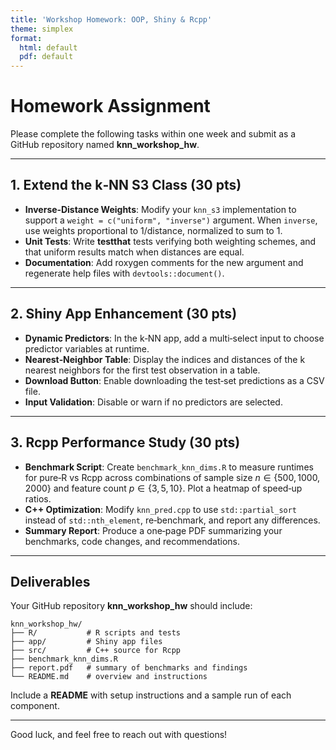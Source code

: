 ```yaml
---
title: 'Workshop Homework: OOP, Shiny & Rcpp'
theme: simplex
format: 
  html: default
  pdf: default
---
```


# Homework Assignment

Please complete the following tasks within one week and submit as a GitHub repository named **knn\_workshop\_hw**.

---

## 1. Extend the k‑NN S3 Class (30 pts)

* **Inverse‑Distance Weights**: Modify your `knn_s3` implementation to support a `weight = c("uniform", "inverse")` argument. When `inverse`, use weights proportional to 1/distance, normalized to sum to 1.
* **Unit Tests**: Write **testthat** tests verifying both weighting schemes, and that uniform results match when distances are equal.
* **Documentation**: Add roxygen comments for the new argument and regenerate help files with `devtools::document()`.

---

## 2. Shiny App Enhancement (30 pts)

* **Dynamic Predictors**: In the k‑NN app, add a multi‑select input to choose predictor variables at runtime.
* **Nearest‑Neighbor Table**: Display the indices and distances of the k nearest neighbors for the first test observation in a table.
* **Download Button**: Enable downloading the test‑set predictions as a CSV file.
* **Input Validation**: Disable or warn if no predictors are selected.

---

## 3. Rcpp Performance Study (30 pts)

* **Benchmark Script**: Create `benchmark_knn_dims.R` to measure runtimes for pure‑R vs Rcpp across combinations of sample size $n\in\{500,1000,2000\}$ and feature count $p\in\{3,5,10\}$. Plot a heatmap of speed‑up ratios.
* **C++ Optimization**: Modify `knn_pred.cpp` to use `std::partial_sort` instead of `std::nth_element`, re‑benchmark, and report any differences.
* **Summary Report**: Produce a one‑page PDF summarizing your benchmarks, code changes, and recommendations.

---

## Deliverables

Your GitHub repository **knn\_workshop\_hw** should include:

```
knn_workshop_hw/
├── R/           # R scripts and tests
├── app/         # Shiny app files
├── src/         # C++ source for Rcpp
├── benchmark_knn_dims.R
├── report.pdf   # summary of benchmarks and findings
└── README.md    # overview and instructions
```

Include a **README** with setup instructions and a sample run of each component.

---

Good luck, and feel free to reach out with questions!
